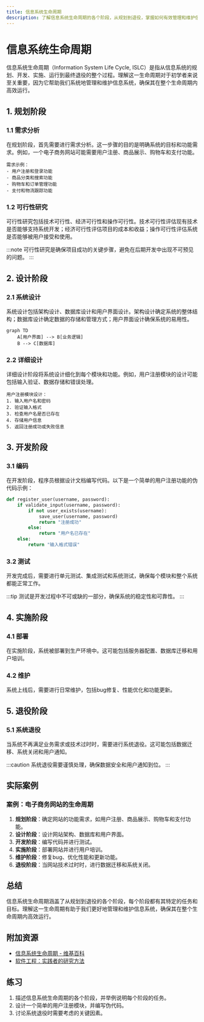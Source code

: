 ```yaml
---
title: 信息系统生命周期
description: 了解信息系统生命周期的各个阶段，从规划到退役，掌握如何有效管理和维护信息系统。
---
```


# 信息系统生命周期

信息系统生命周期（Information System Life Cycle, ISLC）是指从信息系统的规划、开发、实施、运行到最终退役的整个过程。理解这一生命周期对于初学者来说至关重要，因为它帮助我们系统地管理和维护信息系统，确保其在整个生命周期内高效运行。

## 1. 规划阶段

### 1.1 需求分析
在规划阶段，首先需要进行需求分析。这一步骤的目的是明确系统的目标和功能需求。例如，一个电子商务网站可能需要用户注册、商品展示、购物车和支付功能。

```plaintext
需求示例：
- 用户注册和登录功能
- 商品分类和搜索功能
- 购物车和订单管理功能
- 支付和物流跟踪功能
```

### 1.2 可行性研究
可行性研究包括技术可行性、经济可行性和操作可行性。技术可行性评估现有技术是否能够支持系统开发；经济可行性评估项目的成本和收益；操作可行性评估系统是否能够被用户接受和使用。

:::note
可行性研究是确保项目成功的关键步骤，避免在后期开发中出现不可预见的问题。
:::

## 2. 设计阶段

### 2.1 系统设计
系统设计包括架构设计、数据库设计和用户界面设计。架构设计确定系统的整体结构；数据库设计确定数据的存储和管理方式；用户界面设计确保系统的易用性。

```mermaid
graph TD
    A[用户界面] --> B[业务逻辑]
    B --> C[数据库]
```

### 2.2 详细设计
详细设计阶段将系统设计细化到每个模块和功能。例如，用户注册模块的设计可能包括输入验证、数据存储和错误处理。

```plaintext
用户注册模块设计：
1. 输入用户名和密码
2. 验证输入格式
3. 检查用户名是否已存在
4. 存储用户信息
5. 返回注册成功或失败信息
```

## 3. 开发阶段

### 3.1 编码
在开发阶段，程序员根据设计文档编写代码。以下是一个简单的用户注册功能的伪代码示例：

```python
def register_user(username, password):
    if validate_input(username, password):
        if not user_exists(username):
            save_user(username, password)
            return "注册成功"
        else:
            return "用户名已存在"
    else:
        return "输入格式错误"
```

### 3.2 测试
开发完成后，需要进行单元测试、集成测试和系统测试，确保每个模块和整个系统都能正常工作。

:::tip
测试是开发过程中不可或缺的一部分，确保系统的稳定性和可靠性。
:::

## 4. 实施阶段

### 4.1 部署
在实施阶段，系统被部署到生产环境中。这可能包括服务器配置、数据库迁移和用户培训。

### 4.2 维护
系统上线后，需要进行日常维护，包括bug修复、性能优化和功能更新。

## 5. 退役阶段

### 5.1 系统退役
当系统不再满足业务需求或技术过时时，需要进行系统退役。这可能包括数据迁移、系统关闭和用户通知。

:::caution
系统退役需要谨慎处理，确保数据安全和用户通知到位。
:::

## 实际案例

### 案例：电子商务网站的生命周期
1. **规划阶段**：确定网站的功能需求，如用户注册、商品展示、购物车和支付功能。
2. **设计阶段**：设计网站架构、数据库和用户界面。
3. **开发阶段**：编写代码并进行测试。
4. **实施阶段**：部署网站并进行用户培训。
5. **维护阶段**：修复bug、优化性能和更新功能。
6. **退役阶段**：当网站技术过时时，进行数据迁移和系统关闭。

## 总结

信息系统生命周期涵盖了从规划到退役的各个阶段，每个阶段都有其特定的任务和目标。理解这一生命周期有助于我们更好地管理和维护信息系统，确保其在整个生命周期内高效运行。

## 附加资源

- [信息系统生命周期 - 维基百科](https://en.wikipedia.org/wiki/Information_system_life_cycle)
- [软件工程：实践者的研究方法](https://www.amazon.com/Software-Engineering-Practitioners-Roger-Pressman/dp/0073375977)

## 练习

1. 描述信息系统生命周期的各个阶段，并举例说明每个阶段的任务。
2. 设计一个简单的用户注册模块，并编写伪代码。
3. 讨论系统退役时需要考虑的关键因素。
